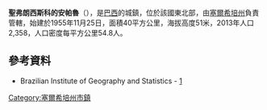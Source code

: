 {{coord|10|08|02|S|36|55|48|W|scale:30000|display=title}}

'''聖弗朗西斯科的安帕魯'''（{{lang-pt|Amparo de São Francisco}}），是[[巴西|巴西]]的城鎮，位於該國東北部，由[[塞爾希培州|塞爾希培州]]負責管轄，始建於1955年11月25日，面積40平方公里，海拔高度51米，2013年人口2,358，人口密度每平方公里54.8人。

==參考資料==
*Brazilian Institute of Geography and Statistics - [https://web.archive.org/web/20070109005631/http://www.ibge.gov.br/cidadesat/default.php]

{{Brazil-geo-stub}}
{{塞爾希培州市鎮}}
[[Category:塞爾希培州市鎮|Category:塞爾希培州市鎮]]